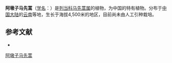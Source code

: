 {{Speciesbox
| name = 阿墩子马先蒿
| status = 
| status_system = 
| image =
| genus = Pedicularis
| species = atuntsiensis
| authority = Bonati
}}

'''阿墩子马先蒿'''（[[学名|学名]]：{{lang|la|''Pedicularis atuntsiensis''}}）是[[列当科|列当科]][[马先蒿属|马先蒿属]]的植物，为中国的特有植物。分布于[[中国大陆|中国大陆]]的[[云南|云南]]等地，生长于海拔4,500米的地区，目前尚未由人工引种栽培。

== 参考文献 ==
<div class="references-small">
* {{cite web| url =http://www.bioinfo.cn/db05/KmzwSpecies.php?action=view&id=21248| title =阿墩子马先蒿| work =《中国高等植物数据库全库》| publisher =中国科学院微生物研究所| author =昆明植物研究所| accessdate =2009-02-25| deadurl =yes| archiveurl =https://web.archive.org/web/20160305041231/http://www.bioinfo.cn/db05/KmzwSpecies.php?action=view&id=21248| archivedate =2016-03-05}}
</div>
{{Taxonbar|from=Q15231063}}

[[Category:马先蒿属|阿墩子马先蒿]]


{{植物小作品}}